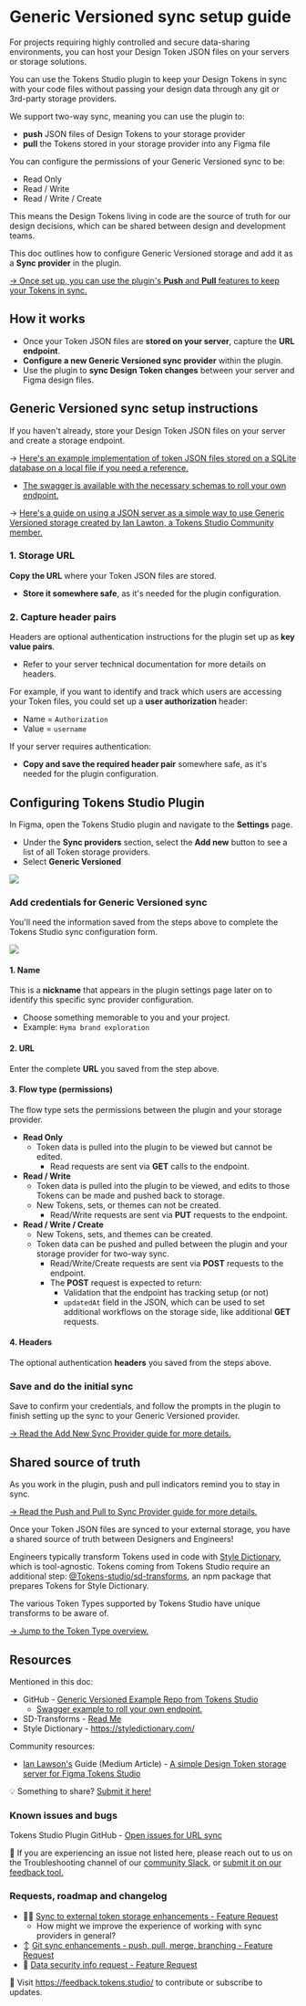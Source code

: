 # Generic Versioned sync setup guide
For projects requiring highly controlled and secure data-sharing environments, you can host your Design Token JSON files on your servers or storage solutions. 

You can use the Tokens Studio plugin to keep your Design Tokens in sync with your code files without passing your design data through any git or 3rd-party storage providers. 

We support two-way sync, meaning you can use the plugin to: 
- **push** JSON files of Design Tokens to your storage provider
- **pull** the Tokens stored in your storage provider into any Figma file

You can configure the permissions of your Generic Versioned sync to be:
- Read Only
- Read / Write
- Read / Write / Create

This means the Design Tokens living in code are the source of truth for our design decisions, which can be shared between design and development teams. 

This doc outlines how to configure Generic Versioned storage and add it as a **Sync provider** in the plugin. 

[→ Once set up, you can use the plugin's **Push** and **Pull** features to keep your Tokens in sync.](/token-storage-and-sync/sync-push-pull-changes)

## How it works
- Once your Token JSON files are **stored on your server**, capture the **URL endpoint**.
- **Configure a new Generic Versioned sync provider** within the plugin.
- Use the plugin to **sync Design Token changes** between your server and Figma design files. 

## Generic Versioned sync setup instructions
If you haven't already, store your Design Token JSON files on your server and create a storage endpoint. 

→ [Here's an example implementation of token JSON files stored on a SQLite database on a local file if you need a reference. ](https://github.com/SorsOps/figma-tokens-generic-storage-example)
- [The swagger is available with the necessary schemas to roll your own endpoint.](https://github.com/SorsOps/figma-tokens-generic-storage-example/blob/main/public/swagger.json) 

→ [Here's a guide on using a JSON server as a simple way to use Generic Versioned storage created by Ian Lawton, a Tokens Studio Community member. ](https://medium.com/@ian.lawton/a-simple-design-token-storage-server-for-figma-token-studio-3a9ba74aefb5) 

### 1. Storage URL
**Copy the URL** where your Token JSON files are stored.
- **Store it somewhere safe**, as it's needed for the plugin configuration. 

### 2. Capture header pairs 
Headers are optional authentication instructions for the plugin set up as **key value pairs**. 
- Refer to your server technical documentation for more details on headers. 

For example, if you want to identify and track which users are accessing your Token files, you could set up a **user authorization** header:
- Name = `Authorization`
- Value = `username`

If your server requires authentication:
- **Copy and save the required header pair** somewhere safe, as it's needed for the plugin configuration. 

## Configuring Tokens Studio Plugin
In Figma, open the Tokens Studio plugin and navigate to the **Settings** page. 
- Under the **Sync providers** section, select the **Add new** button to see a list of all Token storage providers. 
- Select **Generic Versioned** 

![](/token-storage-and-sync/settings-page-genericversion-v2-0.png)

### Add credentials for Generic Versioned sync
You'll need the information saved from the steps above to complete the Tokens Studio sync configuration form. 

![](/token-storage-and-sync/sync-generic-annotated-v2-0.png)

#### 1. Name
This is a **nickname** that appears in the plugin settings page later on to identify this specific sync provider configuration. 
- Choose something memorable to you and your project. 
- Example: `Hyma brand exploration`

#### 2. URL
Enter the complete **URL** you saved from the step above. 

#### 3. Flow type (permissions)
The flow type sets the permissions between the plugin and your storage provider. 
- **Read Only**
	- Token data is pulled into the plugin to be viewed but cannot be edited.
		- Read requests are sent via **GET** calls to the endpoint. 
- **Read / Write**
	- Token data is pulled into the plugin to be viewed, and edits to those Tokens can be made and pushed back to storage.
	- New Tokens, sets, or themes can not be created. 
		- Read/Write requests are sent via **PUT** requests to the endpoint. 
- **Read / Write / Create** 
	- New Tokens, sets, and themes can be created. 
	- Token data can be pushed and pulled between the plugin and your storage provider for two-way sync. 
		- Read/Write/Create requests are sent via **POST** requests to the endpoint.
		- The **POST** request is expected to return:
			- Validation that the endpoint has tracking setup (or not)
			- `updatedAt` field in the JSON, which can be used to set additional workflows on the storage side, like additional **GET** requests. 

#### 4. Headers
The optional authentication **headers** you saved from the steps above. 

### Save and do the initial sync
Save to confirm your credentials, and follow the prompts in the plugin to finish setting up the sync to your Generic Versioned provider. 

[→ Read the Add New Sync Provider guide for more details.](/token-storage-and-sync/sync-provider-add)

## Shared source of truth
As you work in the plugin, push and pull indicators remind you to stay in sync. 

[→ Read the Push and Pull to Sync Provider guide for more details.](/token-storage-and-sync/sync-push-pull-changes)

Once your Token JSON files are synced to your external storage, you have a shared source of truth between Designers and Engineers! 

Engineers typically transform Tokens used in code with [Style Dictionary](https://styledictionary.com/), which is tool-agnostic. Tokens coming from Tokens Studio require an additional step: [@Tokens-studio/sd-transforms](https://www.npmjs.com/package/@tokens-studio/sd-transforms), an npm package that prepares Tokens for Style Dictionary. 

The various Token Types supported by Tokens Studio have unique transforms to be aware of. 

[→ Jump to the Token Type overview.](/available-tokens/available-tokens)

## Resources
Mentioned in this doc:
- GitHub - [Generic Versioned Example Repo from Tokens Studio](https://github.com/SorsOps/figma-tokens-generic-storage-example)
	- [Swagger example to roll your own endpoint.](https://github.com/SorsOps/figma-tokens-generic-storage-example/blob/main/public/swagger.json)
- SD-Transforms - [Read Me ](https://github.com/tokens-studio/sd-transforms#readme)
- Style Dictionary - https://styledictionary.com/

Community resources:
- [Ian Lawson's]([https://www.linkedin.com/in/lawtonian/](https://www.linkedin.com/in/lawtonian/)) Guide (Medium Article) - [A simple Design Token storage server for Figma Tokens Studio](https://medium.com/@ian.lawton/a-simple-design-token-storage-server-for-figma-token-studio-3a9ba74aefb5)

💡 Something to share? [Submit it here!](https://feedback.tokens.studio/)

### Known issues and bugs
Tokens Studio Plugin GitHub - [Open issues for URL sync](https://github.com/tokens-studio/figma-plugin/labels/sync%20url)

🐞 If you are experiencing an issue not listed here, please reach out to us on the Troubleshooting channel of our [community Slack](https://tokens.studio/slack), or [submit it on our feedback tool.](https://feedback.tokens.studio/ ) 

### Requests, roadmap and changelog
- 🧑‍💻 [Sync to external token storage enhancements - Feature Request](https://tokensstudio.featurebase.app/p/sync-external-storage-enhancements)
	- How might we improve the experience of working with sync providers in general?
- ↕️ [Git sync enhancements - push, pull, merge, branching - Feature Request](https://feedback.tokens.studio/p/git-sync-enhancements)
- 🔐 [Data security info request - Feature Request](https://feedback.tokens.studio/p/data-security-info)

💌 Visit https://feedback.tokens.studio/ to contribute or subscribe to updates.